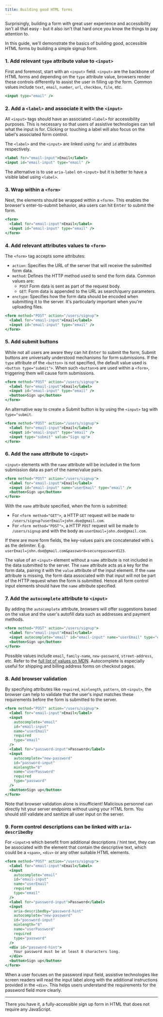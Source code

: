 ```yaml
---
title: Building good HTML forms
---
```


Surprisingly, building a form with great user experience and accessibility isn't all that easy - but it also isn't that hard once you know the things to pay attention to.

In this guide, we'll demonstrate the basics of building good, accessible HTML forms by building a simple signup form.

### 1. Add relevant `type` attribute value to `<input>`

First and foremost, start with an `<input>` field. `<input>` are the backbone of HTML forms and depending on the `type` attribute value, browsers render these controls differently to assist the user in filling up the form. Common values include `text`, `email`, `number`, `url`, `checkbox`, `file`, etc.

```jsx
<input type="email" />
```

### 2. Add a `<label>` and associate it with the `<input>`

All `<input>` tags should have an associated `<label>` for accessibility purposes. This is necessary so that users of assistive technologies can tell what the input is for. Clicking or touching a label will also focus on the label's associated form control.

The `<label>` and the `<input>` are linked using `for` and `id` attributes respectively.

```jsx
<label for="email-input">Email</label>
<input id="email-input" type="email" />
```

The alternative is to use `aria-label` on `<input>` but it is better to have a visible label using `<label>`.

### 3. Wrap within a `<form>`

Next, the elements should be wrapped within a `<form>`. This enables the browser's enter-to-submit behavior, aka users can hit <kbd>Enter</kbd> to submit the form.

```jsx
<form>
  <label for="email-input">Email</label>
  <input id="email-input" type="email" />
</form>
```

### 4. Add relevant attributes values to `<form>`

The `<form>` tag accepts some attributes:

- `action`: Specifies the URL of the server that will receive the submitted form data.
- `method`: Defines the HTTP method used to send the form data. Common values are:
  - `POST` Form data is sent as part of the request body.
  - `GET`: Form data is appended to the URL as search/query parameters.
- `enctype`: Specifies how the form data should be encoded when submitting it to the server. It's particularly important when you're uploading files.

```jsx
<form method="POST" action="/users/signup">
  <label for="email-input">Email</label>
  <input id="email-input" type="email" />
</form>
```

### 5. Add submit buttons

While not all users are aware they can hit <kbd>Enter</kbd> to submit the form, Submit buttons are universally understood mechanisms for form submissions. If the `type` attribute of the `<button>` is not specified, the default value used is `<button type="submit">`. When such `<button>`s are used within a `<form>`, triggering them will cause form submissions.

```jsx
<form method="POST" action="/users/signup">
  <label for="email-input">Email</label>
  <input id="email-input" type="email" />
  <button>Sign up</button>
</form>
```

An alternative way to create a Submit button is by using the `<input>` tag with `type="submit`.

```jsx
<form method="POST" action="/users/signup">
  <label for="email-input">Email</label>
  <input id="email-input" type="email" />
  <input type="submit" value="Sign up">
</form>
```

### 6. Add the `name` attribute to `<input>`

`<input>` elements with the `name` attribute will be included in the form submission data as part of the name/value pairs.

```jsx
<form method="POST" action="/users/signup">
  <label for="email-input">Email</label>
  <input id="email-input" name="userEmail" type="email" />
  <button>Sign up</button>
</form>
```

With the `name` attribute specified, when the form is submitted:

- For `<form method="GET">`, a HTTP `GET` request will be made to `/users/signup?userEmail=john.doe@gmail.com`.
- For `<form method="POST">`, a HTTP `POST` request will be made to `/users/signup` and with the body as `userEmail=john.doe@gmail.com`.

If there are more form fields, the key-values pairs are concatenated with `&` as the delimiter. E.g. `userEmail=john.doe@gmail.com&password=securepassword123`.

The value of an `<input>` element without a `name` attribute is not included in the data submitted to the server. The `name` attribute acts as a key for the form data, pairing it with the `value` attribute of the input element. If the `name` attribute is missing, the form data associated with that input will not be part of the HTTP request when the form is submitted. Hence all form control input elements should have the `name` attribute specified.

### 7. Add the `autocomplete` attribute to `<input>`

By adding the `autocomplete` attribute, browsers will offer suggestions based on the value and the user's autofill data such as addresses and payment methods.

```jsx
<form method="POST" action="/users/signup">
  <label for="email-input">Email</label>
  <input autocomplete="email" id="email-input" name="userEmail" type="email" />
  <button>Sign up</button>
</form>
```

Possible values include `email`, `family-name`, `new-password`, `street-address`, etc. Refer to the [full list of values on MDN](https://developer.mozilla.org/en-US/docs/Web/HTML/Attributes/autocomplete#values). Autocomplete is especially useful for shipping and billing address forms on checkout pages.

### 8. Add browser validation

By specifying attributes like `required`, `minlength`, `pattern`, on `<input>`, the browser can help to validate that the user's input matches these requirements before the form is submitted to the server.

```jsx
<form method="POST" action="/users/signup">
  <label for="email-input">Email</label>
  <input
    autocomplete="email"
    id="email-input"
    name="userEmail"
    required
    type="email"
  />
  <label for="password-input">Password</label>
  <input
    autocomplete="new-password"
    id="password-input"
    minlength="8"
    name="userPassword"
    required
    type="password"
  />
  <button>Sign up</button>
</form>
```

Note that browser validation alone is insufficient! Malicious personnel can directly hit your server endpoints without using your HTML form. You should still validate and sanitize all user input on the server.

### 9. Form control descriptions can be linked with `aria-describedby`

For `<input>`s which benefit from additional descriptions / hint text, they can be associated with the element that contain the descriptive text, which could be a `<span>`, `<div>` or any other suitable HTML elements.

```jsx
<form method="POST" action="/users/signup">
  <label for="email-input">Email</label>
  <input
    autocomplete="email"
    id="email-input"
    name="userEmail"
    required
    type="email"
  />
  <label for="password-input">Password</label>
  <input
    aria-describedby="password-hint"
    autocomplete="new-password"
    id="password-input"
    minlength="8"
    name="userPassword"
    required
    type="password"
  />
  <div id="password-hint">
    Your password must be at least 8 characters long.
  </div>
  <button>Sign up</button>
</form>
```

When a user focuses on the password input field, assistive technologies like screen readers will read the input label along with the additional instructions provided in the `<div>`. This helps users understand the requirements for the password field more clearly.

---

There you have it, a fully-accessible sign up form in HTML that does not require any JavaScript.

